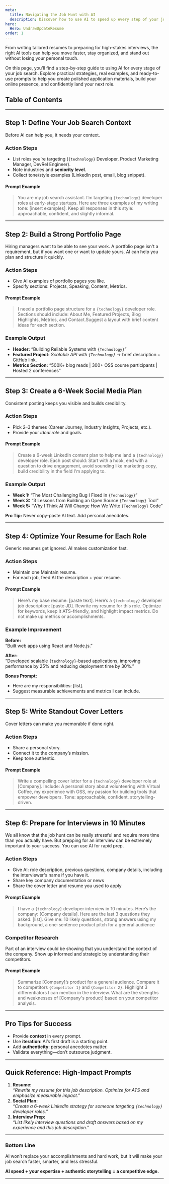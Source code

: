 ```yaml
---
meta:
  title: Navigating the Job Hunt with AI
  description: Discover how to use AI to speed up every step of your job search from building a portfolio to customizing resumes, writing compelling cover letters, creating a social media strategy, preparing for interviews, and even your take-home assignments.
hero:
  Hero: UndrawUpdateResume
order: 1
---
```



<TextContainer background="light" showBackToTopLink={false}>

<LeadText>

From writing tailored resumes to preparing for high-stakes interviews, the right AI tools can help you move faster, stay organized, and stand out without losing your personal touch.

On this page, you’ll find a step-by-step guide to using AI for every stage of your job search. Explore practical strategies, real examples, and ready-to-use prompts to help you create polished application materials, build your online presence, and confidently land your next role.

</LeadText>

</TextContainer>

## Table of Contents

<TextContainer>

---

## Step 1: Define Your Job Search Context

Before AI can help you, it needs your context.

### **Action Steps**

- List roles you’re targeting (`{technology}` Developer, Product Marketing Manager, DevRel Engineer).
- Note industries and **seniority level**.
- Collect tone/style examples (LinkedIn post, email, blog snippet).

#### **Prompt Example**

> You are my job search assistant. I’m targeting `{technology}` developer roles at early-stage startups.
> Here are three examples of my writing tone: [insert examples]. Keep all responses in this style: approachable, confident, and slightly informal.

---

## Step 2: Build a Strong Portfolio Page

Hiring managers want to be able to see your work. A portfolio page isn't a requirement, but if you want one or want to update yours, AI can help you plan and structure it quickly.

### **Action Steps**

- Give AI examples of portfolio pages you like.
- Specify sections: Projects, Speaking, Content, Metrics.

#### **Prompt Example**

> I need a portfolio page structure for a `{technology}` developer role. Sections should include: About Me, Featured Projects, Blog Highlights, Metrics, and Contact.Suggest a layout with brief content ideas for each section.

### **Example Output**

- **Header:** “Building Reliable Systems with `{Technology}`”
- **Featured Project:** _Scalable API with `{Technology}`_ → brief description + GitHub link.
- **Metrics Section:** “500K+ blog reads | 300+ OSS course participants | Hosted 2 conferences”

---

## Step 3: Create a 6-Week Social Media Plan

Consistent posting keeps you visible and builds credibility.

### **Action Steps**

- Pick 2–3 themes (Career Journey, Industry Insights, Projects, etc.).
- Provide your _ideal role_ and goals.

#### **Prompt Example**

> Create a 6-week LinkedIn content plan to help me land a `{technology}` developer role. Each post should: Start with a hook, end with a question to drive engagement, avoid sounding like marketing copy, build credibility in the field I'm applying to.

### **Example Output**

- **Week 1:** “The Most Challenging Bug I Fixed in `{Technology}`”
- **Week 3:** “3 Lessons from Building an Open Source `{Technology}` Tool”
- **Week 5:** “Why I Think AI Will Change How We Write `{Technology}` Code”

**Pro Tip:** Never copy-paste AI text. Add personal anecdotes.

---

## Step 4: Optimize Your Resume for Each Role

Generic resumes get ignored. AI makes customization fast.

### **Action Steps**

- Maintain one Maintain resume.
- For each job, feed AI the description + your resume.

#### **Prompt Example**

> Here’s my base resume: [paste text]. Here’s a `{technology}` developer job description: [paste JD]. Rewrite my resume for this role. Optimize for keywords, keep it ATS-friendly, and highlight impact metrics. Do not make up metrics or accomplishments.

### **Example Improvement**

**Before:**  
“Built web apps using React and Node.js.”

**After:**  
“Developed scalable `{technology}`-based applications, improving performance by 25% and reducing deployment time by 30%.”

**Bonus Prompt:**

- Here are my responsibilities: [list].
- Suggest measurable achievements and metrics I can include.

---

## Step 5: Write Standout Cover Letters

Cover letters can make you memorable if done right.

### **Action Steps**

- Share a personal story.
- Connect it to the company’s mission.
- Keep tone authentic.

#### **Prompt Example**

> Write a compelling cover letter for a `{technology}` developer role at [Company]. Include: A personal story about volunteering with Virtual Coffee, my experience with OSS, my passion for building tools that empower developers. Tone: approachable, confident, storytelling-driven.

---

## Step 6: Prepare for Interviews in 10 Minutes

We all know that the job hunt can be really stressful and require more time than you actually have. But prepping for an interview can be extremely important to your success. You can use AI for rapid prep.

### **Action Steps**

- Give AI: role description, previous questions, company details, including the interviewer's name if you have it.
- Share key company documentation or news
- Share the cover letter and resume you used to apply

#### **Prompt Example**

> I have a `{technology}` developer interview in 10 minutes. Here’s the company: [Company details]. Here are the last 3 questions they asked: [list].
> Give me: 10 likely questions, strong answers using my background, a one-sentence product pitch for a general audience

### Competitor Research

Part of an interview could be showing that you understand the context of the company. Show up informed and strategic by understanding their competitors.

#### **Prompt Example**

> Summarize [Company]’s product for a general audience. Compare it to competitors `{Competitor 1}` and `{Competitor 2}`. Highlight 3 differentiators I can mention in the interview. What are the strengths and weaknesses of [Company's product] based on your competitor analysis.

---

## Pro Tips for Success

- Provide **context** in every prompt.
- Use **iteration**: AI’s first draft is a starting point.
- Add **authenticity**: personal anecdotes matter.
- Validate everything—don’t outsource judgment.

---

## Quick Reference: High-Impact Prompts

1. **Resume:**  
   _“Rewrite my resume for this job description. Optimize for ATS and emphasize measurable impact.”_
2. **Social Plan:**  
   _“Create a 6-week LinkedIn strategy for someone targeting `{technology}` developer roles.”_
3. **Interview Prep:**  
   _“List likely interview questions and draft answers based on my experience and this job description.”_

---

### **Bottom Line**

AI won’t replace your accomplishments and hard work, but it will make your job search faster, smarter, and less stressful.

**AI speed + your expertise + authentic storytelling = a competitive edge.**

---

</TextContainer>
